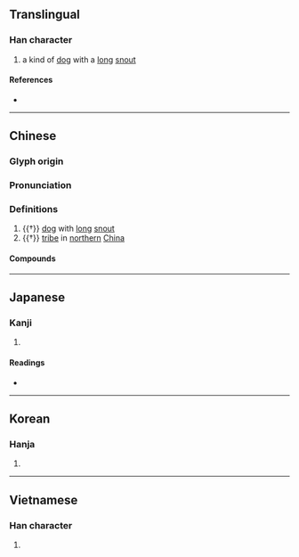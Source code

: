 {{also|猃}}
{{character info}}
==Translingual==

===Han character===
{{Han char|rn=94|rad=犬|as=13|sn=16|four=48286|canj=KHOMO|ids=⿰犭僉}}

# a kind of [[dog]] with a [[long]] [[snout]]

====References====
* {{Han ref|kx=0719.290|dkj=20730|dj=1131.050|hdz=21373.050|uh=736B|ud=29547|bh=EA60|bd=60000}}

----

==Chinese==
{{zh-forms|s=猃|alt=玁}}

===Glyph origin===
{{Han etym}}

===Pronunciation===
{{zh-pron
|m=xiǎn
|c=him2
|mc=y
|oc=y
|cat=
}}

===Definitions===
{{zh-hanzi}}

# {{†}} [[dog]] with [[long]] [[snout]]
# {{†}} {{zh-div|狁}} [[tribe]] in [[northern]] [[China]]

====Compounds====
{{zh-der|獫狁}}

{{zh-cat|Dogs}}

----

==Japanese==

===Kanji===
{{ja-kanji|grade=|rs=犬13}}

# {{rfdef|ja|sort=犬13}}

====Readings====
* {{ja-readings
|on=けん, れん
|kun=}}

----

==Korean==

===Hanja===
{{ko-hanja|hangeul=험|eumhun=|rv=heom|mr=hŏm|y=hem}}

# {{rfdef|ko|sort=犬13}}

----

==Vietnamese==

===Han character===
{{vi-hantu|hiểm|rs=犬13}}

# {{rfdef|vi}}

{{cln|vi|Han tu}}